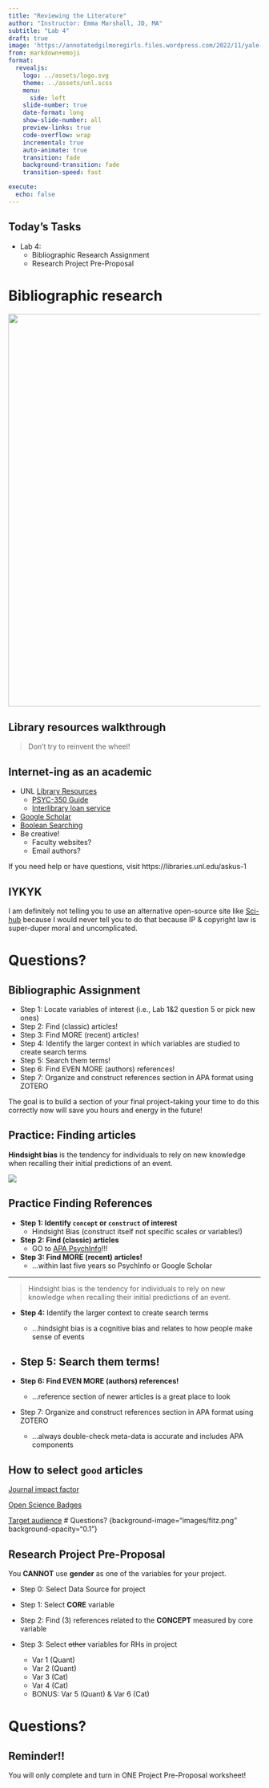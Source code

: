 ```yaml
---
title: "Reviewing the Literature"
author: "Instructor: Emma Marshall, JD, MA"
subtitle: "Lab 4"
draft: true
image: 'https://annotatedgilmoregirls.files.wordpress.com/2022/11/yale-university.jpg'
from: markdown+emoji
format:
  revealjs: 
    logo: ../assets/logo.svg
    theme: ../assets/unl.scss
    menu:
      side: left
    slide-number: true
    date-format: long
    show-slide-number: all
    preview-links: true
    code-overflow: wrap
    incremental: true
    auto-animate: true
    transition: fade
    background-transition: fade
    transition-speed: fast

execute:
  echo: false
---
```


## Today's Tasks {background-image="images/fitz.png" background-opacity="0.1"}

::: incremental
-   Lab 4:
    -   Bibliographic Research Assignment
    -   Research Project Pre-Proposal
:::

# Bibliographic research

![](https://imgs.xkcd.com/comics/types_of_scientific_paper.png){fig-align="center" width="783"}

## Library resources walkthrough

> Don't try to reinvent the wheel!

## Internet-ing as an academic

-   UNL [Library Resources](https://unl.libguides.com/researchtools)
    -   [PSYC-350 Guide](https://unl.libguides.com/psyc350)
    -   [Interlibrary loan service](https://unl.illiad.oclc.org/illiad/logon.html)
-   [Google Scholar](https://unl.libguides.com/scholar)
-   [Boolean Searching](https://libguides.usc.edu/searching/boolean)
-   Be creative!
    -   Faculty websites?
    -   Email authors?

If you need help or have questions, visit https://libraries.unl.edu/askus-1 


## IYKYK

::: callout-tip
I am definitely not telling you to use an alternative open-source site like [Sci-hub](https://en.wikipedia.org/wiki/Sci-Hub) because I would never tell you to do that because IP & copyright law is super-duper moral and uncomplicated.
:::


# Questions? {background-image="images/fitz.png" background-opacity="0.1"}

## Bibliographic Assignment {.smaller}


::: {.body .nonincremental}
-   Step 1: Locate variables of interest (i.e., Lab 1&2 question 5 or pick new ones)
-   Step 2: Find [(classic)]{.rn} articles!
-   Step 3: Find [MORE (recent)]{.rn} articles!
-   Step 4: Identify the larger context in which variables are studied to create [search terms]{.rn}
-   Step 5: Search them terms!
-   Step 6: Find [EVEN MORE (authors)]{.rn} references!
-   Step 7: Organize and construct references section in APA format using ZOTERO
:::

::: callout-note
The goal is to build a section of your final project--taking your time to do this correctly now will save you hours and energy in the future!
:::

## Practice: Finding articles

::: inner-container
::: post-it
**Hindsight bias** is the tendency for individuals to rely on new knowledge when recalling their initial predictions of an event.
:::
:::

[![](images/hindsight-bias.png)](https://web.colby.edu/cogblog/2019/11/25/who-needs-a-crystal-ball-to-see-the-future-when-hindsight-bias-makes-you-feel-as-if-you-knew-it-all-along/)

## Practice Finding References {.scrollable}

::: inner-container
::: post-it
-   **Step 1: Identify `concept` or `construct` of interest**
    -   Hindsight Bias (construct itself not specific scales or variables!)
-   **Step 2: Find (classic) articles**
    -   GO to [APA PsychInfo](https://unl.libguides.com/az.php?s=14107)!!!
-   **Step 3: Find MORE (recent) articles!**
    -   ...within last five years so PsychInfo or Google Scholar
:::
:::

------------------------------------------------------------------------

::: incremental
> [Hindsight bias]{.rn} is the tendency for individuals to rely on new knowledge when recalling their initial predictions of an event.

-   **Step 4:** Identify the larger context to create search terms

    -   ...hindsight bias is a cognitive bias and relates to how people make sense of events

-   

    ## **Step 5: Search them terms!**

-   **Step 6: Find EVEN MORE (authors) references!**

    -   ...reference section of newer articles is a great place to look

-   Step 7: Organize and construct references section in APA format using ZOTERO

    -   ...always double-check meta-data is accurate and includes APA components
:::

## How to select `good` articles

[Journal impact factor](https://www.apa.org/pubs/journals/resources/impact-factors)

[Open Science Badges]()

[Target audience]() \# Questions? {background-image="images/fitz.png" background-opacity="0.1"}

## Research Project Pre-Proposal {.smaller}

::: callout-warning
You **CANNOT** use **gender** as one of the variables for your project.
:::

-   Step 0: Select Data Source for project

-   Step 1: Select **CORE** variable

-   Step 2: Find (3) references related to the **CONCEPT** measured by core variable

-   Step 3: Select ~~other~~ variables for RHs in project

    -   Var 1 (Quant)
    -   Var 2 (Quant)
    -   Var 3 (Cat)
    -   Var 4 (Cat)
    -   BONUS: Var 5 (Quant) & Var 6 (Cat)

# Questions? {background-image="images/fitz.png" background-opacity="0.1"}

::: callout-caution
## Reminder!!

You will only complete and turn in ONE Project Pre-Proposal worksheet!
:::

